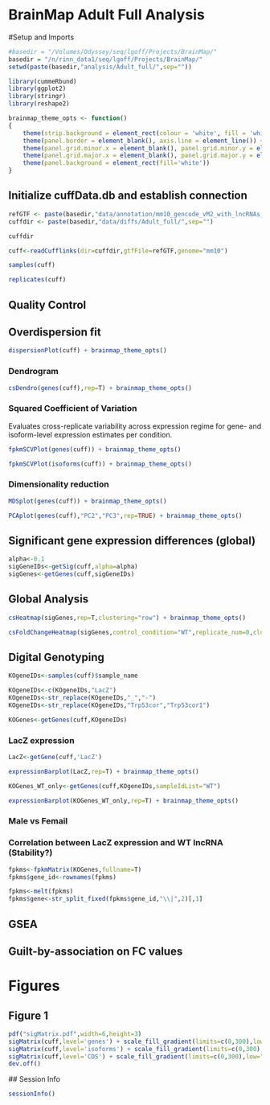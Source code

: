 BrainMap Adult Full Analysis
=====================================

#Setup and Imports
```r
#basedir = "/Volumes/Odyssey/seq/lgoff/Projects/BrainMap/"
basedir = "/n/rinn_data1/seq/lgoff/Projects/BrainMap/"
setwd(paste(basedir,"analysis/Adult_full/",sep=""))
```

```r
library(cummeRbund)
library(ggplot2)
library(stringr)
library(reshape2)

brainmap_theme_opts <- function()
{
    theme(strip.background = element_rect(colour = 'white', fill = 'white')) +
    theme(panel.border = element_blank(), axis.line = element_line()) +
    theme(panel.grid.minor.x = element_blank(), panel.grid.minor.y = element_blank()) +
    theme(panel.grid.major.x = element_blank(), panel.grid.major.y = element_blank()) + 
    theme(panel.background = element_rect(fill='white'))
}
```

## Initialize cuffData.db and establish connection
```r
refGTF <- paste(basedir,"data/annotation/mm10_gencode_vM2_with_lncRNAs_and_LacZ.gtf",sep="")
cuffdir <- paste(basedir,"data/diffs/Adult_full/",sep="")

cuffdir

cuff<-readCufflinks(dir=cuffdir,gtfFile=refGTF,genome="mm10")

samples(cuff)

replicates(cuff)
```

## Quality Control

## Overdispersion fit
```r
dispersionPlot(cuff) + brainmap_theme_opts()
```

### Dendrogram
```r
csDendro(genes(cuff),rep=T) + brainmap_theme_opts()
```

### Squared Coefficient of Variation
Evaluates cross-replicate variability across expression regime for gene- and isoform-level expression estimates per condition.
```r
fpkmSCVPlot(genes(cuff)) + brainmap_theme_opts()

fpkmSCVPlot(isoforms(cuff)) + brainmap_theme_opts()
```

### Dimensionality reduction

```r
MDSplot(genes(cuff)) + brainmap_theme_opts()

PCAplot(genes(cuff),"PC2","PC3",rep=TRUE) + brainmap_theme_opts()
```

## Significant gene expression differences (global)
```r
alpha<-0.1
sigGeneIDs<-getSig(cuff,alpha=alpha)
sigGenes<-getGenes(cuff,sigGeneIDs)
```


## Global Analysis
```r
csHeatmap(sigGenes,rep=T,clustering="row") + brainmap_theme_opts()

csFoldChangeHeatmap(sigGenes,control_condition="WT",replicate_num=0,clustering='row',replicates=TRUE,labRow=FALSE)
```

## Digital Genotyping
```r
KOgeneIDs<-samples(cuff)$sample_name

KOgeneIDs<-c(KOgeneIDs,"LacZ")
KOgeneIDs<-str_replace(KOgeneIDs,"_","-")
KOgeneIDs<-str_replace(KOgeneIDs,"Trp53cor","Trp53cor1")

KOGenes<-getGenes(cuff,KOgeneIDs)


```

### LacZ expression
```r
LacZ<-getGene(cuff,'LacZ')

expressionBarplot(LacZ,rep=T) + brainmap_theme_opts()

KOGenes_WT_only<-getGenes(cuff,KOgeneIDs,sampleIdList="WT")

expressionBarplot(KOGenes_WT_only,rep=T) + brainmap_theme_opts()

```
### Male vs Femail

### Correlation between LacZ expression and WT lncRNA (Stability?)
```r


fpkms<-fpkmMatrix(KOGenes,fullname=T)
fpkms$gene_id<-rownames(fpkms)

fpkms<-melt(fpkms)
fpkms$gene<-str_split_fixed(fpkms$gene_id,"\\|",2)[,1]


```

## GSEA

## Guilt-by-association on FC values

# Figures

## Figure 1
```r
pdf("sigMatrix.pdf",width=6,height=3)
sigMatrix(cuff,level='genes') + scale_fill_gradient(limits=c(0,300),low="white",high="darkgreen")
sigMatrix(cuff,level='isoforms') + scale_fill_gradient(limits=c(0,300),low="white",high="darkred")
sigMatrix(cuff,level='CDS') + scale_fill_gradient(limits=c(0,300),low="white",high="purple")
dev.off()

```


 ## Session Info
```r
sessionInfo()
```


